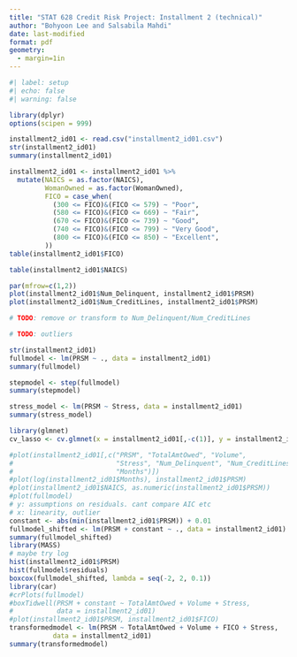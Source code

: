 ```yaml
---
title: "STAT 628 Credit Risk Project: Installment 2 (technical)"
author: "Bohyoon Lee and Salsabila Mahdi"
date: last-modified
format: pdf
geometry:
  - margin=1in
---
```


```r
#| label: setup
#| echo: false
#| warning: false

library(dplyr)
options(scipen = 999)
```

```r
installment2_id01 <- read.csv("installment2_id01.csv")
str(installment2_id01)
summary(installment2_id01)

installment2_id01 <- installment2_id01 %>%
  mutate(NAICS = as.factor(NAICS),
         WomanOwned = as.factor(WomanOwned),
         FICO = case_when(
           (300 <= FICO)&(FICO <= 579) ~ "Poor",
           (580 <= FICO)&(FICO <= 669) ~ "Fair",
           (670 <= FICO)&(FICO <= 739) ~ "Good",
           (740 <= FICO)&(FICO <= 799) ~ "Very Good",
           (800 <= FICO)&(FICO <= 850) ~ "Excellent",
         ))
table(installment2_id01$FICO)

table(installment2_id01$NAICS)

par(mfrow=c(1,2))
plot(installment2_id01$Num_Delinquent, installment2_id01$PRSM)
plot(installment2_id01$Num_CreditLines, installment2_id01$PRSM)

# TODO: remove or transform to Num_Delinquent/Num_CreditLines
```


```r
# TODO: outliers
```

```r
str(installment2_id01)
fullmodel <- lm(PRSM ~ ., data = installment2_id01)
summary(fullmodel)

stepmodel <- step(fullmodel)
summary(stepmodel)

stress_model <- lm(PRSM ~ Stress, data = installment2_id01)
summary(stress_model)

library(glmnet)
cv_lasso <- cv.glmnet(x = installment2_id01[,-c(1)], y = installment2_id01[,c(1)], alpha = 1, nfolds = 10)
```

```r
#plot(installment2_id01[,c("PRSM", "TotalAmtOwed", "Volume",
#                          "Stress", "Num_Delinquent", "Num_CreditLines",
#                          "Months")])
#plot(log(installment2_id01$Months), installment2_id01$PRSM)
#plot(installment2_id01$NAICS, as.numeric(installment2_id01$PRSM))
#plot(fullmodel)
# y: assumptions on residuals. cant compare AIC etc
# x: linearity, outlier
constant <- abs(min(installment2_id01$PRSM)) + 0.01
fullmodel_shifted <- lm(PRSM + constant ~ ., data = installment2_id01)
summary(fullmodel_shifted)
library(MASS)
# maybe try log
hist(installment2_id01$PRSM)
hist(fullmodel$residuals)
boxcox(fullmodel_shifted, lambda = seq(-2, 2, 0.1))
library(car)
#crPlots(fullmodel)
#boxTidwell(PRSM + constant ~ TotalAmtOwed + Volume + Stress,
#           data = installment2_id01)
#plot(installment2_id01$PRSM, installment2_id01$FICO)
transformedmodel <- lm(PRSM ~ TotalAmtOwed + Volume + FICO + Stress,
           data = installment2_id01)
summary(transformedmodel)
```

